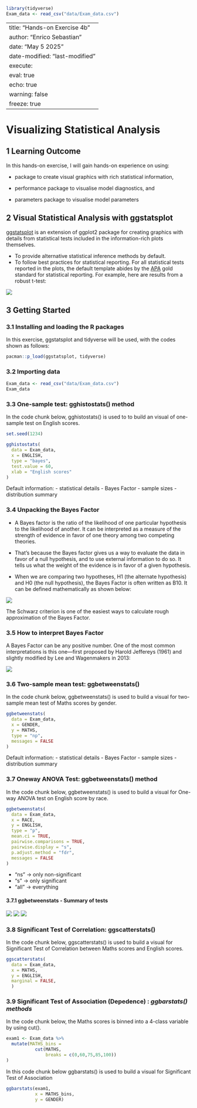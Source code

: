 ```r
library(tidyverse) 
Exam_data <- read_csv("data/Exam_data.csv")  
```
---
title: "Hands-on Exercise 4b"
author: "Enrico Sebastian"
date: "May 5 2025"
date-modified: "last-modified"
execute: 
  eval: true
  echo: true
  warning: false
  freeze: true
---

# **Visualizing Statistical Analysis**

## **1 Learning Outcome**

In this hands-on exercise, I will gain hands-on experience on using:

-   package to create visual graphics with rich statistical information,

-   performance package to visualise model diagnostics, and

-   parameters package to visualise model parameters

## **2 Visual Statistical Analysis with ggstatsplot**

[ggstatsplot](https://indrajeetpatil.github.io/ggstatsplot/index.html) is an extension of ggplot2 package for creating graphics with details from statistical tests included in the information-rich plots themselves.

-   To provide alternative statistical inference methods by default.
-   To follow best practices for statistical reporting. For all statistical tests reported in the plots, the default template abides by the [APA](https://my.ilstu.edu/~jhkahn/apastats.html) gold standard for statistical reporting. For example, here are results from a robust t-test:

![](images/image2.jpg)


## **3 Getting Started**

### **3.1 Installing and loading the R packages**

In this exercise, ggstatsplot and tidyverse will be used, with the codes shown as follows:

```r
pacman::p_load(ggstatsplot, tidyverse)
```


### **3.2 Importing data**

```r
Exam_data <- read_csv("data/Exam_data.csv")
Exam_data
```

### **3.3 One-sample test: gghistostats() method**

In the code chunk below, gghistostats() is used to to build an visual of one-sample test on English scores.

```r
set.seed(1234)

gghistostats(
  data = Exam_data,
  x = ENGLISH,
  type = "bayes",
  test.value = 60,
  xlab = "English scores"
)
```


Default information: - statistical details - Bayes Factor - sample sizes - distribution summary

### **3.4 Unpacking the Bayes Factor**

-  A Bayes factor is the ratio of the likelihood of one particular hypothesis to the likelihood of another. It can be interpreted as a measure of the strength of evidence in favor of one theory among two competing theories.

-  That’s because the Bayes factor gives us a way to evaluate the data in favor of a null hypothesis, and to use external information to do so. It tells us what the weight of the evidence is in favor of a given hypothesis.

-  When we are comparing two hypotheses, H1 (the alternate hypothesis) and H0 (the null hypothesis), the Bayes Factor is often written as B10. It can be defined mathematically as shown below:

![](images/image3.jpg)

The Schwarz criterion is one of the easiest ways to calculate rough approximation of the Bayes Factor.


### **3.5 How to interpret Bayes Factor**

A Bayes Factor can be any positive number. One of the most common interpretations is this one—first proposed by Harold Jeffereys (1961) and slightly modified by Lee and Wagenmakers in 2013:

![](images/image4.jpg)

### **3.6 Two-sample mean test: ggbetweenstats()**

In the code chunk below, ggbetweenstats() is used to build a visual for two-sample mean test of Maths scores by gender.

```r
ggbetweenstats(
  data = Exam_data,
  x = GENDER, 
  y = MATHS,
  type = "np",
  messages = FALSE
)
```

Default information: - statistical details - Bayes Factor - sample sizes - distribution summary

### **3.7 Oneway ANOVA Test: ggbetweenstats() method**

In the code chunk below, ggbetweenstats() is used to build a visual for One-way ANOVA test on English score by race.

```r
ggbetweenstats(
  data = Exam_data,
  x = RACE, 
  y = ENGLISH,
  type = "p",
  mean.ci = TRUE, 
  pairwise.comparisons = TRUE, 
  pairwise.display = "s",
  p.adjust.method = "fdr",
  messages = FALSE
)
```

- “ns” → only non-significant
- “s” → only significant
- “all” → everything


#### **3.7.1 ggbetweenstats - Summary of tests**

![](images/image4.jpg)
![](images/image5.jpg)
![](images/image6.jpg)

### **3.8 Significant Test of Correlation: ggscatterstats()**

In the code chunk below, ggscatterstats() is used to build a visual for Significant Test of Correlation between Maths scores and English scores.

```r
ggscatterstats(
  data = Exam_data,
  x = MATHS,
  y = ENGLISH,
  marginal = FALSE,
  )
```


### **3.9 Significant Test of Association (Depedence) : _ggbarstats() methods_**

In the code chunk below, the Maths scores is binned into a 4-class variable by using cut().

```r
exam1 <- Exam_data %>% 
  mutate(MATHS_bins = 
           cut(MATHS, 
               breaks = c(0,60,75,85,100))
)
```

In this code chunk below ggbarstats() is used to build a visual for Significant Test of Association

```r
ggbarstats(exam1, 
           x = MATHS_bins, 
           y = GENDER)
```

